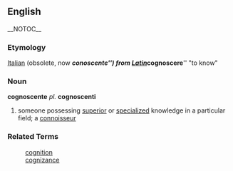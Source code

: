 ==English== __NOTOC__
=== Etymology ===
[[Italian]] (obsolete, now '''''conoscente''''') from [[Latin]] '''''cognoscere''''' "to know"

=== Noun ===
'''cognoscente''' ''pl.'' '''cognoscenti'''
# someone possessing [[superior]] or [[specialized]] knowledge in a particular field; a [[connoisseur]]

=== Related Terms ===
:[[cognition]]
:[[cognizance]]